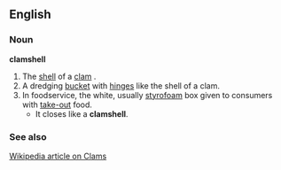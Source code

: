 ==English==
=== Noun ===
'''clamshell'''

# The [[shell]] of a [[clam]] .
# A dredging [[bucket]] with [[hinge]]s like the shell of a clam.
# In foodservice, the white, usually [[styrofoam]] box given to consumers with [[take-out]] food. 
#*It closes like a '''clamshell'''.

=== See also ===
[[:w:Clam|Wikipedia article on Clams]]

<!--{{Noimage}}-->